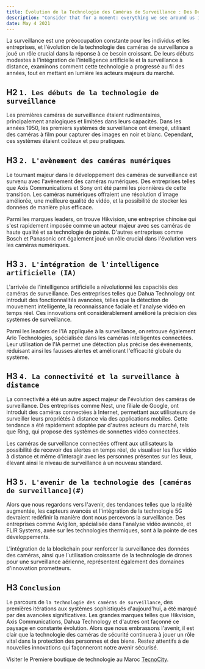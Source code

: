 ```yaml
---
title: Évolution de la Technologie des Caméras de Surveillance : Des Débuts à l'Avenir
description: "Consider that for a moment: everything we see around us is assumed to have had a cause and is contingent upon."
date: May 4 2021
---
```

La surveillance est une préoccupation constante pour les individus et les entreprises, et l'évolution de la technologie des caméras de surveillance a joué un rôle crucial dans la réponse à ce besoin croissant. De leurs débuts modestes à l'intégration de l'intelligence artificielle et la surveillance à distance, examinons comment cette technologie a progressé au fil des années, tout en mettant en lumière les acteurs majeurs du marché.

## H2 `1. Les débuts de la technologie de surveillance`
Les premières caméras de surveillance étaient rudimentaires, principalement analogiques et limitées dans leurs capacités. Dans les années 1950, les premiers systèmes de surveillance ont émergé, utilisant des caméras à film pour capturer des images en noir et blanc. Cependant, ces systèmes étaient coûteux et peu pratiques.

## H3 `2. L'avènement des caméras numériques`
Le tournant majeur dans le développement des caméras de surveillance est survenu avec l'avènement des caméras numériques. Des entreprises telles que Axis Communications et Sony ont été parmi les pionnières de cette transition. Les caméras numériques offraient une résolution d'image améliorée, une meilleure qualité de vidéo, et la possibilité de stocker les données de manière plus efficace.

Parmi les marques leaders, on trouve Hikvision, une entreprise chinoise qui s'est rapidement imposée comme un acteur majeur avec ses caméras de haute qualité et sa technologie de pointe. D'autres entreprises comme Bosch et Panasonic ont également joué un rôle crucial dans l'évolution vers les caméras numériques.

## H3 `3. L'intégration de l'intelligence artificielle (IA)`
L'arrivée de l'intelligence artificielle a révolutionné les capacités des caméras de surveillance. Des entreprises telles que Dahua Technology ont introduit des fonctionnalités avancées, telles que la détection de mouvement intelligente, la reconnaissance faciale et l'analyse vidéo en temps réel. Ces innovations ont considérablement amélioré la précision des systèmes de surveillance.

Parmi les leaders de l'IA appliquée à la surveillance, on retrouve également Arlo Technologies, spécialisée dans les caméras intelligentes connectées. Leur utilisation de l'IA permet une détection plus précise des événements, réduisant ainsi les fausses alertes et améliorant l'efficacité globale du système.

## H3 `4. La connectivité et la surveillance à distance`
La connectivité a été un autre aspect majeur de l'évolution des caméras de surveillance. Des entreprises comme Nest, une filiale de Google, ont introduit des caméras connectées à Internet, permettant aux utilisateurs de surveiller leurs propriétés à distance via des applications mobiles. Cette tendance a été rapidement adoptée par d'autres acteurs du marché, tels que Ring, qui propose des systèmes de sonnettes vidéo connectées.

Les caméras de surveillance connectées offrent aux utilisateurs la possibilité de recevoir des alertes en temps réel, de visualiser les flux vidéo à distance et même d'interagir avec les personnes présentes sur les lieux, élevant ainsi le niveau de surveillance à un nouveau standard.

## H3 `5. L'avenir de la technologie des [caméras de surveillance](#)`
Alors que nous regardons vers l'avenir, des tendances telles que la réalité augmentée, les capteurs avancés et l'intégration de la technologie 5G devraient redéfinir la manière dont nous percevons la surveillance. Des entreprises comme Avigilon, spécialisée dans l'analyse vidéo avancée, et FLIR Systems, axée sur les technologies thermiques, sont à la pointe de ces développements.

L'intégration de la blockchain pour renforcer la surveillance des données des caméras, ainsi que l'utilisation croissante de la technologie de drones pour une surveillance aérienne, représentent également des domaines d'innovation prometteurs.

## H3 `Conclusion`
Le parcours de `la technologie des caméras de surveillance`, des premières itérations aux systèmes sophistiqués d'aujourd'hui, a été marqué par des avancées significatives. Les grandes marques telles que Hikvision, Axis Communications, Dahua Technology et d'autres ont façonné ce paysage en constante évolution. Alors que nous embrassons l'avenir, il est clair que la technologie des caméras de sécurité continuera à jouer un rôle vital dans la protection des personnes et des biens. Restez attentifs à de nouvelles innovations qui façonneront notre avenir sécurisé.

Visiter le Premiere boutique de technologie au Maroc [TecnoCity](#).

